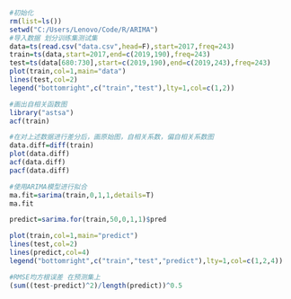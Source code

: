 ```{r}
#初始化
rm(list=ls())
setwd("C:/Users/Lenovo/Code/R/ARIMA")
#导入数据 划分训练集测试集
data=ts(read.csv("data.csv",head=F),start=2017,freq=243)
train=ts(data,start=2017,end=c(2019,190),freq=243)
test=ts(data[680:730],start=c(2019,190),end=c(2019,243),freq=243)
plot(train,col=1,main="data")
lines(test,col=2)
legend("bottomright",c("train","test"),lty=1,col=c(1,2))
```

```{r}
#画出自相关函数图
library("astsa")
acf(train)
```

```{r}
#在对上述数据进行差分后，画原始图，自相关系数，偏自相关系数图
data.diff=diff(train)
plot(data.diff)
acf(data.diff)
pacf(data.diff)
```

```{r}
#使用ARIMA模型进行拟合
ma.fit=sarima(train,0,1,1,details=T)
ma.fit
```

```{r}
predict=sarima.for(train,50,0,1,1)$pred
```

```{r}
plot(train,col=1,main="predict")
lines(test,col=2)
lines(predict,col=4)
legend("bottomright",c("train","test","predict"),lty=1,col=c(1,2,4))
```
```{r}
#RMSE均方根误差 在预测集上
(sum((test-predict)^2)/length(predict))^0.5
```
